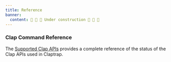 ```yaml
---
title: Reference
banner:
  content: 🚧 🚧 🚧 Under construction 🚧 🚧 🚧
---
```


### Clap Command Reference

The [Supported Clap APIs](/reference/supported) provides a complete reference of the status of the Clap APIs used in
Claptrap.